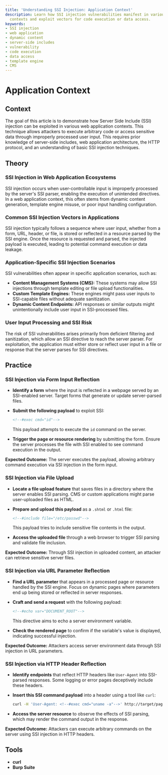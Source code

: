 ```yaml
---
title: 'Understanding SSI Injection: Application Context'
description: Learn how SSI injection vulnerabilities manifest in various application
  contexts and exploit vectors for code execution or data access.
keywords:
- SSI injection
- web application
- dynamic content
- server-side includes
- vulnerability
- code execution
- data access
- template engine
- CMS
---
```


# Application Context

## Context

The goal of this article is to demonstrate how Server Side Include (SSI) injection can be exploited in various web application contexts. This technique allows attackers to execute arbitrary code or access sensitive data through improperly processed user input. This requires prior knowledge of server-side includes, web application architecture, the HTTP protocol, and an understanding of basic SSI injection techniques.

## Theory

### SSI Injection in Web Application Ecosystems

SSI injection occurs when user-controllable input is improperly processed by the server's SSI parser, enabling the execution of unintended directives. In a web application context, this often stems from dynamic content generation, template engine misuse, or poor input handling configuration.

### Common SSI Injection Vectors in Applications

SSI injection typically follows a sequence where user input, whether from a form, URL, header, or file, is stored or reflected in a resource parsed by the SSI engine. Once the resource is requested and parsed, the injected payload is executed, leading to potential command execution or data leakage.

### Application-Specific SSI Injection Scenarios

SSI vulnerabilities often appear in specific application scenarios, such as:

- **Content Management Systems (CMS):** These systems may allow SSI injections through template editing or file upload functionalities.
- **Custom Template Engines:** These engines might pass user inputs to SSI-capable files without adequate sanitization.
- **Dynamic Content Endpoints:** API responses or similar outputs might unintentionally include user input in SSI-processed files.

### User Input Processing and SSI Risk

The risk of SSI vulnerabilities arises primarily from deficient filtering and sanitization, which allow an SSI directive to reach the server parser. For exploitation, the application must either store or reflect user input in a file or response that the server parses for SSI directives.

## Practice

### SSI Injection via Form Input Reflection

- **Identify a form** where the input is reflected in a webpage served by an SSI-enabled server. Target forms that generate or update server-parsed files.
- **Submit the following payload** to exploit SSI:

    ```html
    <!--#exec cmd="id"-->
    ```

    This payload attempts to execute the `id` command on the server.
- **Trigger the page or resource rendering** by submitting the form. Ensure the server processes the file with SSI enabled to see command execution in the output.

**Expected Outcome:** The server executes the payload, allowing arbitrary command execution via SSI injection in the form input.

### SSI Injection via File Upload

- **Locate a file upload feature** that saves files in a directory where the server enables SSI parsing. CMS or custom applications might parse user-uploaded files as HTML.
- **Prepare and upload this payload** as a `.shtml` or `.html` file:

    ```html
    <!--#include file="/etc/passwd"-->
    ```

    This payload tries to include sensitive file contents in the output.
- **Access the uploaded file** through a web browser to trigger SSI parsing and validate file inclusion.

**Expected Outcome:** Through SSI injection in uploaded content, an attacker can retrieve sensitive server files.

### SSI Injection via URL Parameter Reflection

- **Find a URL parameter** that appears in a processed page or resource handled by the SSI engine. Focus on dynamic pages where parameters end up being stored or reflected in server responses.
- **Craft and send a request** with the following payload:

    ```html
    <!--#echo var="DOCUMENT_ROOT"-->
    ```

    This directive aims to echo a server environment variable.
- **Check the rendered page** to confirm if the variable's value is displayed, indicating successful injection.

**Expected Outcome:** Attackers access server environment data through SSI injection in URL parameters.

### SSI Injection via HTTP Header Reflection

- **Identify endpoints** that reflect HTTP headers like `User-Agent` into SSI-parsed responses. Some logging or error pages deceptively include these headers.
- **Insert this SSI command payload** into a header using a tool like `curl`:

    ```bash
    curl -H 'User-Agent: <!--#exec cmd="uname -a"-->' http://target/page
    ```

- **Access the server resource** to observe the effects of SSI parsing, which may render the command output in the response.

**Expected Outcome:** Attackers can execute arbitrary commands on the server using SSI injection in HTTP headers.

## Tools

- **curl**
- **Burp Suite**